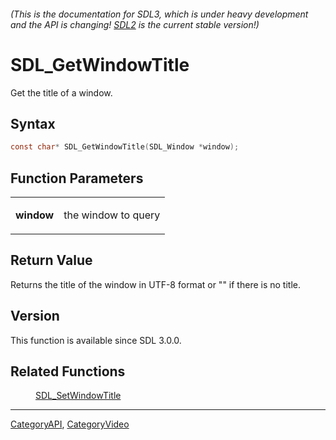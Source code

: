 ====== (This is the documentation for SDL3, which is under heavy development and the API is changing! [https://wiki.libsdl.org/ SDL2] is the current stable version!) ======
= SDL_GetWindowTitle =

Get the title of a window.

== Syntax ==

<syntaxhighlight lang='c'>
const char* SDL_GetWindowTitle(SDL_Window *window);
</syntaxhighlight>

== Function Parameters ==

{|
|'''window'''
|the window to query
|}

== Return Value ==

Returns the title of the window in UTF-8 format or "" if there is no title.

== Version ==

This function is available since SDL 3.0.0.

== Related Functions ==

:[[SDL_SetWindowTitle]]

----
[[CategoryAPI]], [[CategoryVideo]]


